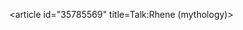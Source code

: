 <article id="35785569" title=Talk:Rhene (mythology)>
	<talkpage id="35785569" title="Talk:Rhene (mythology)">
{{WikiProject Greece |importance= |class=stub}}
	</talkpage>
</article>